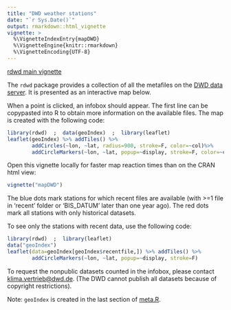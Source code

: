 ```yaml
---
title: "DWD weather stations"
date: "`r Sys.Date()`"
output: rmarkdown::html_vignette
vignette: >
  %\VignetteIndexEntry{mapDWD}
  %\VignetteEngine{knitr::rmarkdown}
  %\VignetteEncoding{UTF-8}
---
```


[rdwd main vignette](rdwd.html)

The `rdwd` package provides a collection of all the metafiles on the 
[DWD data server](ftp://ftp-cdc.dwd.de/pub/CDC/observations_germany/climate).
It is presented as an interactive map below.

When a point is clicked, an infobox should appear.
The first line can be copypasted into R to obtain more information on the available files.
The map is created with the following code:

```r
library(rdwd)  ;  data(geoIndex)  ;  library(leaflet) 
leaflet(geoIndex) %>% addTiles() %>%
        addCircles(~lon, ~lat, radius=900, stroke=F, color=~col)%>%
        addCircleMarkers(~lon, ~lat, popup=~display, stroke=F, color=~col)
```

Open this vignette locally for faster map reaction times than on the CRAN html view:
```r
vignette("mapDWD")
```

The blue dots mark stations for which recent files are available 
(with >=1 file in 'recent' folder or 'BIS_DATUM' later than one year ago).
The red dots mark all stations with only historical datasets.

To see only the stations with recent data, use the following code:

```r
library(rdwd)  ;  library(leaflet)
data("geoIndex")
leaflet(data=geoIndex[geoIndex$recentfile,]) %>% addTiles() %>%
        addCircleMarkers(~lon, ~lat, popup=~display, stroke=F)
```

To request the nonpublic datasets counted in the infobox, please contact <klima.vertrieb@dwd.de>.
(The DWD cannot publish all datasets because of copyright restrictions).

Note: `geoIndex` is created in the last section of 
[meta.R](https://github.com/brry/rdwd/blob/master/R/meta.R#L207).
